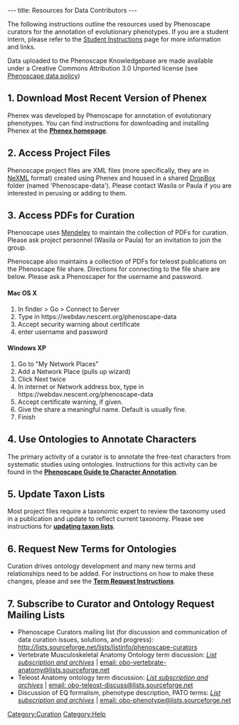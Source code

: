 ---
title: Resources for Data Contributors
---

The following instructions outline the resources used by Phenoscape curators for the annotation of evolutionary phenotypes.  If you are a student intern, please refer to the [http://phenoscape.org/wiki/Student_Instructions Student Instructions] page for more information and links.

Data uploaded to the Phenoscape Knowledgebase are made available under a Creative Commons Attribution 3.0 Unported license (see [http://phenoscape.org/wiki/Phenoscape_data_policy Phenoscape data policy])

==1. Download Most Recent Version of Phenex==

Phenex was developed by Phenoscape for annotation of evolutionary phenotypes.  You can find instructions for downloading and installing Phenex at the [[Phenex|'''Phenex homepage''']].

==2. Access Project Files==

Phenoscape project files are XML files (more specifically, they are in [http://nexml.org NeXML] format) created using Phenex and housed in a shared [http://www.dropbox.com DropBox] folder (named 'Phenoscape-data').  Please contact Wasila or Paula if you are interested in perusing or adding to them.

==3. Access PDFs for Curation ==

Phenoscape uses [http://www.mendeley.com/ Mendeley] to maintain the collection of PDFs for curation. Please ask project personnel (Wasila or Paula) for an invitation to join the group.

Phenoscape also maintains a collection of PDFs for teleost publications on the Phenoscape file share. Directions for connecting to the file share are below.  Please ask a Phenoscaper for the username and password.

====Mac OS X====
# In finder > Go > Connect to Server
# Type in <nowiki>https://webdav.nescent.org/phenoscape-data</nowiki>
# Accept security warning about certificate
# enter username and password

====Windows XP====
# Go to "My Network Places"
# Add a Network Place (pulls up wizard)
# Click Next twice
# In internet or Network address box, type in <nowiki>https://webdav.nescent.org/phenoscape-data</nowiki>
# Accept certificate warning, if given.
# Give the share a meaningful name. Default is usually fine.
# Finish

==4. Use Ontologies to Annotate Characters ==

The primary activity of a curator is to annotate the free-text characters from systematic studies using ontologies.  Instructions for this activity can be found in the [[Guide to Character Annotation | '''Phenoscape Guide to Character Annotation''']].

==5. Update Taxon Lists==

Most project files require a taxonomic expert to review the taxonomy used in a publication and update to reflect current taxonomy. Please see instructions for [[Update Taxon Lists| '''updating taxon lists''']].

==6. Request New Terms for Ontologies==

Curation drives ontology development and many new terms and relationships need to be added. For instructions on how to make these changes, please and see the [[Term_Requests | '''Term Request Instructions''']].

==7. Subscribe to Curator and Ontology Request Mailing Lists ==
* Phenoscape Curators mailing list (for discussion and communication of data curation issues, solutions, and progress):  http://lists.sourceforge.net/lists/listinfo/phenoscape-curators
* Vertebrate Musculoskeletal Anatomy Ontology term discussion: ''[https://lists.sourceforge.net/lists/listinfo/obo-vertebrate-anatomy List subscription and archives]'' | [mailto:obo-vertebrate-discuss%40lists%2e.sourceforge%2enet email: obo-vertebrate-anatomy@lists.sourceforge.net]
* Teleost Anatomy ontology term discussion: ''[https://lists.sourceforge.net/lists/listinfo/obo-teleost-discuss List subscription and archives]'' | [mailto:obo-teleost-discuss%40lists%2e.sourceforge%2enet email: obo-teleost-discuss&#64;lists&#46;sourceforge&#46;net]
* Discussion of EQ formalism, phenotype description, PATO terms:  ''[https://lists.sourceforge.net/mailman/listinfo/obo-phenotype List subscription and archives]'' | [mailto:obo-phenotype%40lists%2e.sourceforge%2enet email: obo-phenotype@lists&#46;sourceforge&#46;net]

[[Category:Curation]]
[[Category:Help]]